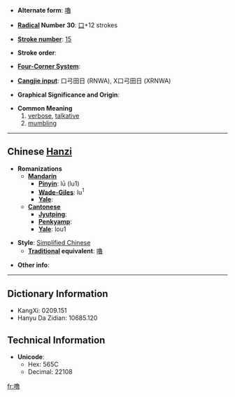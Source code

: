 * '''Alternate form''': [[嚕]]

* '''[[Wiktionary:Chinese radical index| Radical]] Number 30''': [[Wiktionary:Chinese radical index 口|口]]+12 strokes

* '''[[Wiktionary:Chinese total strokes index|Stroke number]]''': [[Wiktionary:Chinese total strokes index 15|15]]

* '''Stroke order''': 

* '''[[Wiktionary:Chinese four corner index|Four-Corner System]]''': 

* '''[[Wiktionary:Chinese Cangjie index|Cangjie input]]''': 口弓田日 (RNWA), X口弓田日 (XRNWA)

* '''Graphical Significance and Origin''': 

* '''Common Meaning'''
*#[[verbose]], [[talkative]]
*# [[mumble|mumbling]]

----

== Chinese [[Hanzi]] ==

* '''Romanizations'''
** '''[[Mandarin]]'''
*** '''[[Pinyin]]''': lū (lu1)
*** '''[[Wade-Giles]]''': lu<sup>1</sup>
*** '''[[Yale]]''': 
** '''[[Cantonese]]'''
*** '''[[Jyutping]]''':
*** '''[[Penkyamp]]''': 
*** '''[[Yale]]''': lou1

* '''Style''': [[Simplified Chinese]] 
** '''[[Traditional Chinese|Traditional]] equivalent''': [[嚕]]

* '''Other info''': 

----

== Dictionary Information ==

* KangXi: 0209.151
* Hanyu Da Zidian: 10685.120

== Technical Information ==

* '''Unicode''':
** Hex: 565C
** Decimal: 22108

[[fr:噜]]